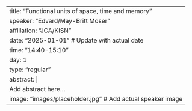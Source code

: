 ---
title: "Functional units of space, time and memory"
speaker: "Edvard/May-Britt Moser"
affiliation: "JCA/KISN"
date: "2025-01-01"  # Update with actual date
time: "14:40-15:10"
day: 1
type: "regular"
abstract: |
  Add abstract here...
image: "images/placeholder.jpg"  # Add actual speaker image
--- 